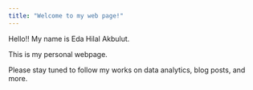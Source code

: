 ```yaml
---
title: "Welcome to my web page!"
---
```


Hello!! My name is Eda Hilal Akbulut.

This is my personal webpage.

Please stay tuned to follow my works on data analytics, blog posts, and more.
